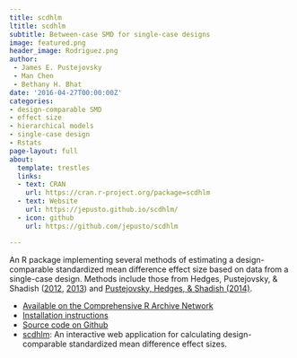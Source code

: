 ```yaml
---
title: scdhlm
ltitle: scdhlm
subtitle: Between-case SMD for single-case designs
image: featured.png
header_image: Rodriguez.png
author: 
 - James E. Pustejovsky
 - Man Chen
 - Bethany H. Bhat
date: '2016-04-27T00:00:00Z'
categories:
- design-comparable SMD
- effect size
- hierarchical models
- single-case design
- Rstats
page-layout: full
about:
  template: trestles
  links:
  - text: CRAN
    url: https://cran.r-project.org/package=scdhlm
  - text: Website
    url: https://jepusto.github.io/scdhlm/
  - icon: github
    url: https://github.com/jepusto/scdhlm

---
```


An R package implementing several methods of estimating a design-comparable standardized mean difference effect size based on data from a single-case design. Methods include those from Hedges, Pustejovsky, & Shadish ([2012](/publication/SMD-for-SCD), [2013](/publication/SMD-for-MBD)) and [Pustejovsky, Hedges, & Shadish (2014)](/publication/design-comparable-effect-sizes/).

- [Available on the Comprehensive R Archive Network](https://CRAN.R-project.org/package=scdhlm)
- [Installation instructions](/getting-started-with-scdhlm)
- [Source code on Github](https://github.com/jepusto/scdhlm)
- [scdhlm](https://jepusto.shinyapps.io/scdhlm/): An interactive web application for calculating design-comparable standardized mean difference effect sizes.

